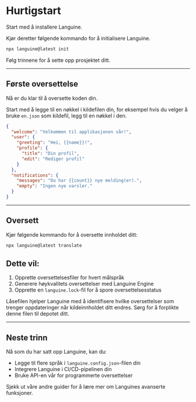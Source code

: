 # Hurtigstart

Start med å installere Languine.

Kjør deretter følgende kommando for å initialisere Languine.

```bash title="Terminal"
npx languine@latest init
```

Følg trinnene for å sette opp prosjektet ditt.

---

## Første oversettelse

Nå er du klar til å oversette koden din.

Start med å legge til en nøkkel i kildefilen din, for eksempel hvis du velger å bruke `en.json` som kildefil, legg til en nøkkel i den.

```json title="src/locales/en.json"
{
  "welcome": "Velkommen til applikasjonen vår!",
  "user": {
    "greeting": "Hei, {{name}}!",
    "profile": {
      "title": "Din profil",
      "edit": "Rediger profil"
    }
  },
  "notifications": {
    "messages": "Du har {{count}} nye melding(er).",
    "empty": "Ingen nye varsler."
  }
}

```

---

## Oversett

Kjør følgende kommando for å oversette innholdet ditt:

```bash title="Terminal"
npx languine@latest translate
```

## Dette vil:
1. Opprette oversettelsesfiler for hvert målspråk
2. Generere høykvalitets oversettelser med Languine Engine
3. Opprette en `languine.lock`-fil for å spore oversettelsesstatus

Låsefilen hjelper Languine med å identifisere hvilke oversettelser som trenger oppdateringer når kildeinnholdet ditt endres. Sørg for å forplikte denne filen til depotet ditt.

---

## Neste trinn

Nå som du har satt opp Languine, kan du:
- Legge til flere språk i `languine.config.json`-filen din
- Integrere Languine i CI/CD-pipelinen din
- Bruke API-en vår for programmerte oversettelser

Sjekk ut våre andre guider for å lære mer om Languines avanserte funksjoner.